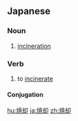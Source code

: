 ==Japanese==
{{ja-kanjitab|しょう|きゃく|yomi=o}}

===Noun===
{{ja-noun|しょうきゃく|kyu=燒卻}}

# [[incineration]]

===Verb===
{{ja-verb-suru|しょうきゃく|kyu=燒卻}}

# to [[incinerate]]

====Conjugation====
{{ja-suru|しょうきゃく}}

[[hu:焼却]]
[[ja:焼却]]
[[zh:焼却]]